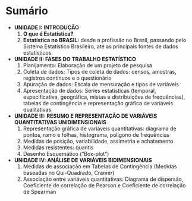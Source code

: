 # Sumário {.headline-page .headline2-page #sumario}


- **UNIDADE I: INTRODUÇÃO**
    1. **O que é Estatística?**
    2. **Estatística no BRASIL:** desde a profissão no Brasil, passando pelo Sistema Estatístico Brasileiro, até as principais fontes de dados estatísticos.

- **UNIDADE II: FASES DO TRABALHO ESTATÍSTICO**
    1. Planijamento:  Elaboração de um projeto de pesquisa
    1. Coleta de dados: Tipos de coleta de dados: censos, amostras, registros contínuos e o questionário
    2. Apuração de dados: Escala de mensuração e tipos de variáveis
    3. Apresentação de dados: Séries estatísticas (temporal, especificativa, geográfica, mistas e distribuições de frequências), tabelas de contingência e representação gráfica de variáveis qualitativas.

- **UNIDADE III: RESUMO E REPRESENTAÇÃO DE VARIÁVEIS QUANTITATIVAS UNIDIMENSIONAIS**
    1. Representação gráfica de variáveis quantitativas: diagrama de pontos, ramo e folhas, histograma, polígono de frequências
    2. Medidas de posição, variabilidade, assimetria e achatamento
    3. Medidas resistentes: quantis
    4. Desenho Esquemático (“Box-plot”)

- **UNIDADE IV: ANÁLISE DE VARIÁVEIS BIDIMENSIONAIS**
    1. Medidas de associação em Tabelas de Contingência (Medidas baseadas no Qui-Quadrado, Cramer)
    2. Associação entre variáveis quantitativas: Diagrama de dispersão, Coeficiente de correlação de Pearson e Coeficiente de correlação de Spearman

